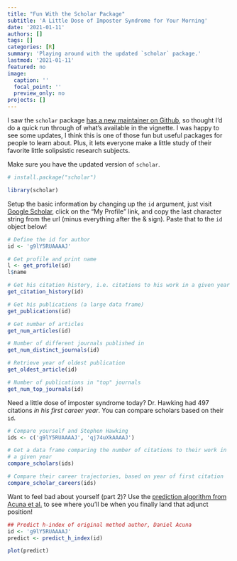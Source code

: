 ```yaml
---
title: "Fun With the Scholar Package"
subtitle: 'A Little Dose of Imposter Syndrome for Your Morning'
date: '2021-01-11'
authors: []
tags: []
categories: [R]
summary: 'Playing around with the updated `scholar` package.'
lastmod: '2021-01-11'
featured: no
image:
  caption: ''
  focal_point: ''
  preview_only: no
projects: []
---
```


I saw the `scholar` package [has a new maintainer on Github](https://github.com/jkeirstead/scholar), so thought I'd do a quick run through of what's available in the vignette. I was happy to see some updates, I think this is one of those fun but useful packages for people to learn about. Plus, it lets everyone make a little study of their favorite little solipsistic research subjects.

Make sure you have the updated version of `scholar`.

```r

# install.package("scholar")

library(scholar)

```

Setup the basic information by changing up the `id` argument, just visit [Google Scholar](https://scholar.google.com), click on the "My Profile" link, and copy the last character string from the url (minus everything after the & sign). Paste that to the `id` object below!

```r
# Define the id for author
id <- 'g9lY5RUAAAAJ'

# Get profile and print name
l <- get_profile(id)
l$name 

# Get his citation history, i.e. citations to his work in a given year 
get_citation_history(id)

# Get his publications (a large data frame)
get_publications(id)

# Get number of articles
get_num_articles(id)

# Number of different journals published in
get_num_distinct_journals(id)

# Retrieve year of oldest publication
get_oldest_article(id)

# Number of publications in "top" journals
get_num_top_journals(id)

```

Need a little dose of imposter syndrome today? Dr. Hawking had 497 citations *in his first career year*. You can compare scholars based on their `id`. 

```r
# Compare yourself and Stephen Hawking
ids <- c('g9lY5RUAAAAJ', 'qj74uXkAAAAJ') 

# Get a data frame comparing the number of citations to their work in
# a given year 
compare_scholars(ids)

# Compare their career trajectories, based on year of first citation
compare_scholar_careers(ids)


```


Want to feel bad about yourself (part 2)? Use the [prediction algorithm from Acuna et al.](https://www.nature.com/nature/articles/489201a) to see where you'll be when you finally land that adjunct position!


```r
## Predict h-index of original method author, Daniel Acuna
id <- 'g9lY5RUAAAAJ'
predict <- predict_h_index(id)

plot(predict)
```

